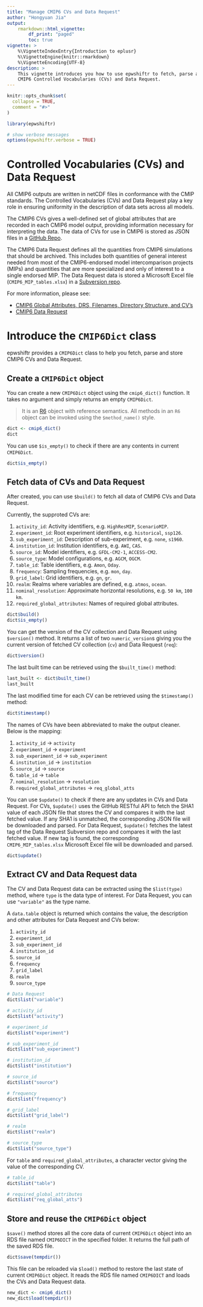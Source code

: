 ```yaml
---
title: "Manage CMIP6 CVs and Data Request"
author: "Hongyuan Jia"
output:
    rmarkdown::html_vignette:
        df_print: "paged"
        toc: true
vignette: >
    %\VignetteIndexEntry{Introduction to eplusr}
    %\VignetteEngine{knitr::rmarkdown}
    %\VignetteEncoding{UTF-8}
description: >
    This vignette introduces you how to use epwshiftr to fetch, parse and store
    CMIP6 Controlled Vocabularies (CVs) and Data Request.
---
```


```r
knitr::opts_chunk$set(
  collapse = TRUE,
  comment = "#>"
)
```

```r
library(epwshiftr)

# show verbose messages
options(epwshiftr.verbose = TRUE)
```

# Controlled Vocabularies (CVs) and Data Request

All CMIP6 outputs are written in netCDF files in conformance with the CMIP
standards. The Controlled Vocabularies (CVs) and Data Request play a key role in
ensuring uniformity in the description of data sets across all models.

The CMIP6 CVs gives a well-defined set of global attributes that are recorded in
each CMIP6 model output, providing information necessary for interpreting the
data. The data of CVs for use in CMIP6 is stored as JSON files in a
[GitHub Repo](https://github.com/WCRP-CMIP/CMIP6_CVs).

The CMIP6 Data Request defines all the quantities from CMIP6 simulations that
should be archived. This includes both quantities of general interest needed
from most of the CMIP6-endorsed model intercomparison projects (MIPs) and
quantities that are more specialized and only of interest to a single endorsed
MIP. The Data Request data is stored a Microsoft Excel file
(`CMIP6_MIP_tables.xlsx`) in a
[Subversion repo](http://proj.badc.rl.ac.uk/svn/exarch/CMIP6dreq/trunk).

For more information, please see:

- [CMIP6 Global Attributes, DRS, Filenames, Directory Structure, and CV's](https://docs.google.com/document/d/1h0r8RZr_f3-8egBMMh7aqLwy3snpD6_MrDz1q8n5XUk/edit)
- [CMIP6 Data Request](https://wcrp-cmip.github.io/WGCM_Infrastructure_Panel/CMIP6/data_request.html)

# Introduce the `CMIP6Dict` class

epwshiftr provides a `CMIP6Dict` class to help you fetch, parse and store CMIP6
CVs and Data Request.

## Create a `CMIP6Dict` object

You can create a new `CMIP6Dict` object using the `cmip6_dict()` function. It
takes no argument and simply returns an empty `CMIP6Dict`.

> It is an [R6](https://r6.r-lib.org/) object with reference semantics. All
> methods in an `R6` object can be invoked using the `$method_name()` style.

```r
dict <- cmip6_dict()
dict
```

You can use `$is_empty()` to check if there are any contents in current
`CMIP6Dict`.

```r
dict$is_empty()
```

## Fetch data of CVs and Data Request

After created, you can use `$build()` to fetch all data of CMIP6 CVs and Data
Request.

Currently, the supproted CVs are:

1. `activity_id`: Activity identifiers, e.g. `HighResMIP`, `ScenarioMIP`.
1. `experiment_id`: Root experiment identifiers, e.g. `historical`, `ssp126`.
1. `sub_experiment_id`: Description of sub-experiment, e.g. `none`, `s1960`.
1. `institution_id`: Institution identifiers, e.g. `AWI`, `CAS`.
1. `source_id`: Model identifiers, e.g. `GFDL-CM2-1`, `ACCESS-CM2`.
1. `source_type`: Model configurations, e.g. `AGCM`, `OGCM`.
1. `table_id`: Table identifiers, e.g. `Amon`, `Oday`.
1. `frequency`: Sampling frequencies, e.g. `mon`, `day`.
1. `grid_label`: Grid identifiers, e.g. `gn`, `gr`.
1. `realm`: Realms where variables are defined, e.g. `atmos`, `ocean`.
1. `nominal_resolution`: Approximate horizontal resolutions, e.g. `50 km`, `100
   km`.
1. `required_global_attributes`: Names of required global attributes.

```r
dict$build()
dict$is_empty()
```

You can get the version of the CV collection and Data Request using `$version()`
method. It returns a list of two `numeric_version`s giving you the current
version of fetched CV collection (`cv`) and Data Request (`req`):

```r
dict$version()
```

The last built time can be retrieved using the `$built_time()` method:
```r
last_built <- dict$built_time()
last_built
```

The last modified time for each CV can be retrieved using the `$timestamp()`
method:

```r
dict$timestamp()
```

The names of CVs have been abbreviated to make the output cleaner. Below is the
mapping:

1. `activity_id` -> `activity`
1. `experiment_id` -> `experiment`
1. `sub_experiment_id` -> `sub_experiment`
1. `institution_id` -> `institution`
1. `source_id` -> `source`
1. `table_id` -> `table`
1. `nominal_resolution` -> `resolution`
1. `required_global_attributes` -> `req_global_atts`

You can use `$update()` to check if there are any updates in CVs and Data
Request. For CVs, `$update()` uses the GitHub RESTful API to fetch the SHA1
value of each JSON file that stores the CV and compares it with the last fetched
value. If any SHA1 is unmatched, the corresponding JSON file will be downloaded
and parsed. For Data Request, `$update()` fetches the latest tag of the Data
Request Subversion repo and compares it with the last fetched value.  If new tag
is found, the corresponding `CMIP6_MIP_tables.xlsx` Microsoft Excel file will be
downloaded and parsed.

```r
dict$update()
```

## Extract CV and Data Request data

The CV and Data Request data can be extracted using the `$list(type)` method,
where `type` is the data type of interest. For Data Request, you can use
`"variable"` as the type name.

A `data.table` object is returned which contains the value, the description and
other attributes for Data Request and CVs below:

1. `activity_id`
1. `experiment_id`
1. `sub_experiment_id`
1. `institution_id`
1. `source_id`
1. `frequency`
1. `grid_label`
1. `realm`
1. `source_type`

```r
# Data Request
dict$list("variable")

# activity_id
dict$list("activity")

# experiment_id
dict$list("experiment")

# sub_experiment_id
dict$list("sub_experiment")

# institution_id
dict$list("institution")

# source_id
dict$list("source")

# frequency
dict$list("frequency")

# grid_label
dict$list("grid_label")

# realm
dict$list("realm")

# source_type
dict$list("source_type")
```

For `table` and `required_global_attributes`, a character vector giving the
value of the corresponding CV.

```r
# table_id
dict$list("table")

# required_global_attributes
dict$list("req_global_atts")
```

## Store and reuse the `CMIP6Dict` object

`$save()` method stores all the core data of current `CMIP6Dict` object into an
RDS file named `CMIP6DICT` in the specified folder. It returns the full path of
the saved RDS file.

```r
dict$save(tempdir())
```

This file can be reloaded via `$load()` method to restore the last state of
current `CMIP6Dict` object. It reads the RDS file named `CMIP6DICT` and loads
the CVs and Data Request data.

```r
new_dict <- cmip6_dict()
new_dict$load(tempdir())
```

